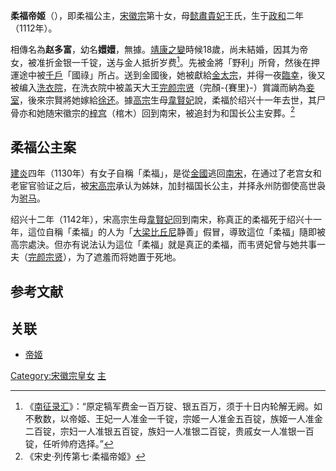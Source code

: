 {{東亞女性歷史人物
|名稱 =柔福帝姬
|身份 =公主
|國家 =
|屆數 =
|最高職務 =
|前任 = 
|繼任 = 
|畫像=
|說明=
|姓=
|名=
|姓名=赵多富、赵嬛嬛
|字=
|官職 =
|封爵 =
|封號 =柔福帝姬、和国长公主
|位號=
|位階
|御稱號 =<!--日本皇族之稱號-->
|宮號1 =<!--日本皇族之宮號-->
|宮號2 =<!--朝鮮王族之宮號-->
|封地 =
|神號 =
|尊號 =
|族裔 = 
|旗籍 =<!--清朝旗人專用-->
|氏族 =
|府邸 =
|世系 = 
|初名 =
|乳名 =<!--日本、朝鮮、琉球以外人物用-->
|幼名 =<!--日本人用-->
|兒名 =<!--朝鮮人用-->
|童名 =<!--琉球人用-->
|小字=
|號=
|法號=
|院號=
|其他名號=
|出生年=
|出生地=
|婚年=
|逝世年=绍兴十一年 （1141年）
|逝世地=
|諡號=
|墳墓=|父親=[[宋徽宗|宋徽宗]]
|嫡母=[[顯恭皇后|顯恭皇后]]王氏
|母親=[[懿肃贵妃|懿肃贵妃]]王氏
|夫=金朝將領「野利」、「國祿」、[[金太宗|金太宗]]、盖天大王[[完颜宗贤|完颜宗贤]]、[[徐还|徐还]]
|婚姻名份=
|夫之父=
|夫之母=
|夫之嫡母=
|夫之元配=
|夫之正室=
|夫之繼室=
|夫之平妻=
|夫之側室=
|兄弟=
|姊妹=
|嫡兄弟=
|嫡姊妹=
|庶兄弟=
|庶姊妹=
|同胞兄弟=莘王[[趙植|趙植]]、陳國公[[趙機|趙機]]
|同胞姊妹=[[惠淑帝姬|惠淑帝姬]]、[[康淑帝姬|康淑帝姬]]、[[贤福帝姬|贤福帝姬]]
|異母兄弟=
|異母姊妹=
|異父兄弟=
|異父姊妹=
|繼兄弟=
|繼姊妹=
|子=
|女=
|養子=
|養女=
|繼子=
|繼女=
|其他親屬 =
|經歷 = 
|著作 =
|注釋=}}

'''柔福帝姬'''（{{bd|1112年||1141年|catIdx=Z}}），即柔福公主，[[宋徽宗|宋徽宗]]第十女，母[[懿肅貴妃|懿肅貴妃]]王氏，生于[[政和_(年号)|政和]]二年（1112年）。

相傳名為'''赵多富'''，幼名'''嬛嬛'''，無據。[[靖康之變|靖康之變]]時候18歲，尚未結婚，因其为帝女，被准折金银一千锭，送与金人抵折岁费<ref>《[[南征录汇|南征录汇]]》：“原定犒军费金一百万锭、银五百万，须于十日内轮解无阙。如不敷数，以帝姬、王妃一人准金一千锭，宗姬一人准金五百锭，族姬一人准金二百锭，宗妇一人准银五百锭，族妇一人准银二百锭，贵戚女一人准银一百锭，任听帅府选择。”</ref>。先被金將「野利」所脅，然後在押運途中被[[千戶|千戶]]「國祿」所占。送到金國後，她被獻給[[金太宗|金太宗]]，并得一夜[[性交|臨幸]]，後又被编入[[洗衣院|洗衣院]]，在洗衣院中被盖天大王[[完颜宗贤|完颜宗贤]]（完顏-{賽里}-）賞識而納為[[妾室|妾室]]，後來宗賢將她嫁給[[徐还|徐还]]。據[[宋高宗|高宗]]生母[[顯仁皇后|韋賢妃]]說，柔福於绍兴十一年去世，其尸骨亦和她随宋徽宗的[[梓宫|梓宫]]（棺木）回到南宋，被追封为和国长公主安葬。<ref>《宋史·列传第七·柔福帝姬》</ref>

== 柔福公主案 ==
{{main|柔福公主案}}
[[建炎|建炎]]四年（1130年）有女子自稱「柔福」，是從[[金朝|金國]]逃回[[南宋|南宋]]，在通过了老宫女和老宦官验证之后，被[[宋高宗|宋高宗]]承认为姊妹，加封福国长公主，并择永州防御使高世袅为[[驸马|驸马]]。

绍兴十二年（1142年），宋高宗生母[[顯仁皇后|韋賢妃]]回到南宋，称真正的柔福死于绍兴十一年，這位自稱「柔福」的人为「[[大梁|大梁]][[比丘尼|比丘尼]]静善」假冒，導致這位「柔福」隨即被高宗處決。但亦有说法认为這位「柔福」就是真正的柔福，而韦贤妃曾与她共事一夫（[[完颜宗贤|完颜宗贤]]），为了遮羞而将她置于死地。

==参考文献==
<div class="references-small">
<references />
</div>
==关联==
*[[帝姬|帝姬]]

[[Category:宋徽宗皇女|Category:宋徽宗皇女]]
[[Category:靖康之變被俘者|主]]